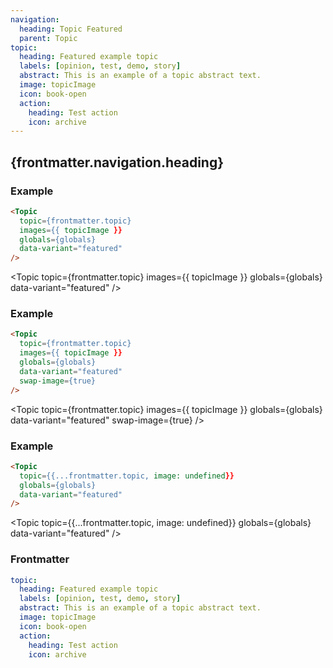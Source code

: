 ```yaml
---
navigation:
  heading: Topic Featured
  parent: Topic
topic:
  heading: Featured example topic
  labels: [opinion, test, demo, story]
  abstract: This is an example of a topic abstract text.
  image: topicImage
  icon: book-open
  action:
    heading: Test action
    icon: archive
---
```


## {frontmatter.navigation.heading}
### Example
```html
<Topic
  topic={frontmatter.topic}
  images={{ topicImage }}
  globals={globals}
  data-variant="featured"
/>
```
<Topic
  topic={frontmatter.topic}
  images={{ topicImage }}
  globals={globals}
  data-variant="featured"
/>

### Example
```html
<Topic
  topic={frontmatter.topic}
  images={{ topicImage }}
  globals={globals}
  data-variant="featured"
  swap-image={true}
/>
```
<Topic
  topic={frontmatter.topic}
  images={{ topicImage }}
  globals={globals}
  data-variant="featured"
  swap-image={true}
/>

### Example
```html
<Topic
  topic={{...frontmatter.topic, image: undefined}}
  globals={globals}
  data-variant="featured"
/>
```
<Topic
  topic={{...frontmatter.topic, image: undefined}}
  globals={globals}
  data-variant="featured"
/>

### Frontmatter
```yaml
topic:
  heading: Featured example topic
  labels: [opinion, test, demo, story]
  abstract: This is an example of a topic abstract text.
  image: topicImage
  icon: book-open
  action:
    heading: Test action
    icon: archive
```
